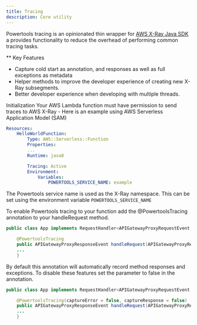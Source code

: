```yaml
---
title: Tracing
description: Core utility
---
```



Powertools tracing is an opinionated thin wrapper for [AWS X-Ray Java SDK](https://github.com/aws/aws-xray-sdk-java/)
a provides functionality to reduce the overhead of performing common tracing tasks.

 ** Key Features

 * Capture cold start as annotation, and responses as well as full exceptions as metadata
 * Helper methods to improve the developer experience of creating new X-Ray subsegments.
 * Better developer experience when developing with multiple threads.

Initialization
Your AWS Lambda function must have permission to send traces to AWS X-Ray - Here is an example using AWS Serverless Application Model (SAM)

```yaml:title=template.yaml
Resources:
    HelloWorldFunction:
        Type: AWS::Serverless::Function
        Properties:
        ...
        Runtime: java8

        Tracing: Active
        Environment:
            Variables:
                POWERTOOLS_SERVICE_NAME: example
```

The Powertools service name is used as the X-Ray namespace. This can be set using the environment variable
`POWERTOOLS_SERVICE_NAME`

To enable Powertools tracing to your function add the @PowertoolsTracing annotation to your handleRequest method.

```java
public class App implements RequestHandler<APIGatewayProxyRequestEvent, APIGatewayProxyResponseEvent> {

    @PowertoolsTracing
    public APIGatewayProxyResponseEvent handleRequest(APIGatewayProxyRequestEvent input, Context context) {
    ...
    }
```

By default this annotation will automatically record method responses and exceptions. To disable these features set the
parameter to false in the annotation.

```java
public class App implements RequestHandler<APIGatewayProxyRequestEvent, APIGatewayProxyResponseEvent> {

    @PowertoolsTracing(captureError = false, captureResponse = false)
    public APIGatewayProxyResponseEvent handleRequest(APIGatewayProxyRequestEvent input, Context context) {
    ...
    }
```
